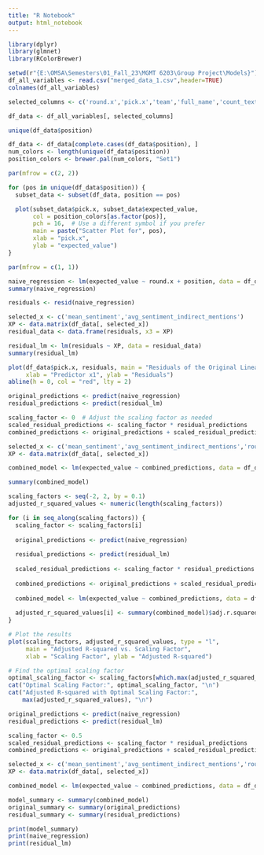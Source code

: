 ---
title: "R Notebook"
output: html_notebook
---

```{r}
library(dplyr)
library(glmnet)
library(RColorBrewer)

setwd(r"{E:\OMSA\Semesters\01_Fall_23\MGMT 6203\Group Project\Models}")
df_all_variables <- read.csv("merged_data_1.csv",header=TRUE)
colnames(df_all_variables)
```

```{r}
selected_columns <- c('round.x','pick.x','team','full_name','count_text','mean_sentiment','Count','Proportion','Mean','total_value_delta','row_count','Direct_mentions','Indirect_mentions','avg_sentiment_direct_mentions','avg_sentiment_indirect_mentions','Direct_mention_binary','position','player_game_count','percentage_games_played','grades_offense','raw_usage','usage_rate','raw_value_provided','sum_raw_value_provided','expected_value','value_delta')

df_data <- df_all_variables[, selected_columns]

unique(df_data$position)
```

```{r scatter}

df_data <- df_data[complete.cases(df_data$position), ]
num_colors <- length(unique(df_data$position))
position_colors <- brewer.pal(num_colors, "Set1")

par(mfrow = c(2, 2))

for (pos in unique(df_data$position)) {
  subset_data <- subset(df_data, position == pos)

  plot(subset_data$pick.x, subset_data$expected_value, 
       col = position_colors[as.factor(pos)],
       pch = 16,  # Use a different symbol if you prefer
       main = paste("Scatter Plot for", pos),
       xlab = "pick.x",
       ylab = "expected_value")
}

par(mfrow = c(1, 1))
```


```{r}
naive_regression <- lm(expected_value ~ round.x + position, data = df_data)
summary(naive_regression)
```



```{r}
residuals <- resid(naive_regression)

selected_x <- c('mean_sentiment','avg_sentiment_indirect_mentions')
XP <- data.matrix(df_data[, selected_x])
residual_data <- data.frame(residuals, x3 = XP)

residual_lm <- lm(residuals ~ XP, data = residual_data)
summary(residual_lm)
```


```{r}
plot(df_data$pick.x, residuals, main = "Residuals of the Original Linear Model",
     xlab = "Predictor x1", ylab = "Residuals")
abline(h = 0, col = "red", lty = 2)

```


```{r}
original_predictions <- predict(naive_regression)
residual_predictions <- predict(residual_lm)

scaling_factor <- 0  # Adjust the scaling factor as needed
scaled_residual_predictions <- scaling_factor * residual_predictions
combined_predictions <- original_predictions + scaled_residual_predictions

selected_x <- c('mean_sentiment','avg_sentiment_indirect_mentions','round.x', 'position')
XP <- data.matrix(df_data[, selected_x])

combined_model <- lm(expected_value ~ combined_predictions, data = df_data)

summary(combined_model)

```

```{r}

scaling_factors <- seq(-2, 2, by = 0.1)
adjusted_r_squared_values <- numeric(length(scaling_factors))

for (i in seq_along(scaling_factors)) {
  scaling_factor <- scaling_factors[i]
  
  original_predictions <- predict(naive_regression)
  
  residual_predictions <- predict(residual_lm)
  
  scaled_residual_predictions <- scaling_factor * residual_predictions
  
  combined_predictions <- original_predictions + scaled_residual_predictions
  
  combined_model <- lm(expected_value ~ combined_predictions, data = df_data)
  
  adjusted_r_squared_values[i] <- summary(combined_model)$adj.r.squared
}

# Plot the results
plot(scaling_factors, adjusted_r_squared_values, type = "l",
     main = "Adjusted R-squared vs. Scaling Factor",
     xlab = "Scaling Factor", ylab = "Adjusted R-squared")

# Find the optimal scaling factor
optimal_scaling_factor <- scaling_factors[which.max(adjusted_r_squared_values)]
cat("Optimal Scaling Factor:", optimal_scaling_factor, "\n")
cat("Adjusted R-squared with Optimal Scaling Factor:",
    max(adjusted_r_squared_values), "\n")
```

```{r}

original_predictions <- predict(naive_regression)
residual_predictions <- predict(residual_lm)

scaling_factor <- 0.5
scaled_residual_predictions <- scaling_factor * residual_predictions
combined_predictions <- original_predictions + scaled_residual_predictions

selected_x <- c('mean_sentiment','avg_sentiment_indirect_mentions','round.x', 'position')
XP <- data.matrix(df_data[, selected_x])

combined_model <- lm(expected_value ~ combined_predictions, data = df_data)

model_summary <- summary(combined_model)
original_summary <- summary(original_predictions)
residual_summary <- summary(residual_predictions)

print(model_summary)
print(naive_regression)
print(residual_lm)

```